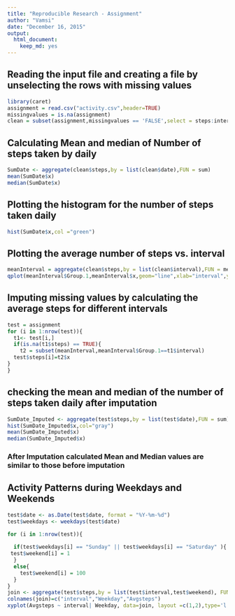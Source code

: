 ```yaml
---
title: "Reproducible Research - Assignment"
author: "Vamsi"
date: "December 16, 2015"
output: 
  html_document: 
    keep_md: yes
---
```


## Reading the input file and creating a file by unselecting the rows with missing values
```r
library(caret)
assignment = read.csv("activity.csv",header=TRUE)
missingvalues = is.na(assignment)
clean = subset(assignment,missingvalues == 'FALSE',select = steps:interval )
```
## Calculating Mean and median of Number of steps taken by daily
```r
SumDate <- aggregate(clean$steps,by = list(clean$date),FUN = sum)
mean(SumDate$x)
median(SumDate$x)
```
## Plotting the histogram for the number of steps taken daily
```r
hist(SumDate$x,col ="green")
```
## Plotting the average number of steps vs. interval
```r
meanInterval = aggregate(clean$steps,by = list(clean$interval),FUN = mean)
qplot(meanInterval$Group.1,meanInterval$x,geom="line",xlab="interval",ylab="avg steps")
```
## Imputing missing values by calculating the average steps for different intervals
```r
test = assignment
for (i in 1:nrow(test)){
  t1<- test[i,]
  if(is.na(t1$steps) == TRUE){
    t2 = subset(meanInterval,meanInterval$Group.1==t1$interval)
  test$steps[i]=t2$x
}
}
```
## checking the mean and median of the number of steps taken daily after imputation
```r
SumDate_Imputed <- aggregate(test$steps,by = list(test$date),FUN = sum)
hist(SumDate_Imputed$x,col="gray")
mean(SumDate_Imputed$x)
median(SumDate_Imputed$x)
```
### After Imputation calculated Mean and Median values are similar to those before imputation
## Activity Patterns during Weekdays and Weekends
```r
test$date <- as.Date(test$date, format = "%Y-%m-%d")
test$weekdays <- weekdays(test$date)

for (i in 1:nrow(test)){
 
  if(test$weekdays[i] == "Sunday" || test$weekdays[i] == "Saturday" ){
 test$weekend[i] = 1
  }
  else{
    test$weekend[i] = 100
  }
}
join <- aggregate(test$steps,by = list(test$interval,test$weekend), FUN = mean)
colnames(join)=c("interval","Weekday","Avgsteps")
xyplot(Avgsteps ~ interval| Weekday, data=join, layout =c(1,2),type='l')
```

